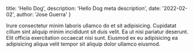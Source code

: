   title: 'Hello Dog',
  description: 'Hello Dog meta description',
  date: '2022-02-02',
  author: 'Jose Guerra'
}

Irure consectetur minim laboris ullamco do et sit adipisicing. Cupidatat cillum sint aliquip minim incididunt sit duis velit. Ea ut nisi pariatur deserunt. Elit officia exercitation occaecat nisi sunt. Eiusmod ex eu adipisicing ea adipisicing aliqua velit tempor sit aliquip dolor ullamco eiusmod.